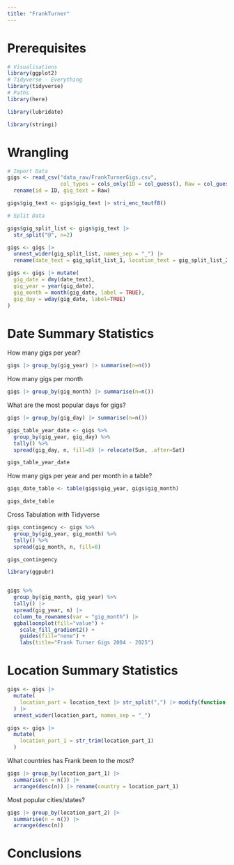 ```yaml
---
title: "FrankTurner"
---
```


# Prerequisites

```r
# Visualisations
library(ggplot2)
# Tidyverse - Everything
library(tidyverse)
# Paths
library(here)

library(lubridate)

library(stringi)

```


# Wrangling

```r
# Import Data
gigs <- read_csv("data_raw/FrankTurnerGigs.csv", 
                 col_types = cols_only(ID = col_guess(), Raw = col_guess())) |>
  rename(id = ID, gig_text = Raw)

gigs$gig_text <- gigs$gig_text |> stri_enc_toutf8()
```

```r
# Split Data

gigs$gig_split_list <- gigs$gig_text |> 
  str_split("@", n=2)

gigs <- gigs |> 
  unnest_wider(gig_split_list, names_sep = "_") |>
  rename(date_text = gig_split_list_1, location_text = gig_split_list_2)

```

```r

gigs <- gigs |> mutate(
  gig_date = dmy(date_text),
  gig_year = year(gig_date),
  gig_month = month(gig_date, label = TRUE),
  gig_day = wday(gig_date, label=TRUE)
)
```

# Date Summary Statistics

How many gigs per year? 
```r
gigs |> group_by(gig_year) |> summarise(n=n())
```

How many gigs per month
```r
gigs |> group_by(gig_month) |> summarise(n=n())
```

What are the most popular days for gigs?

```r
gigs |> group_by(gig_day) |> summarise(n=n())

gigs_table_year_date <- gigs %>%
  group_by(gig_year, gig_day) %>%
  tally() %>%
  spread(gig_day, n, fill=0) |> relocate(Sun, .after=Sat)

gigs_table_year_date 
```


How many gigs per year and per month in a table?
```r
gigs_date_table <- table(gigs$gig_year, gigs$gig_month)

gigs_date_table
```
Cross Tabulation with Tidyverse
```r
gigs_contingency <- gigs %>%
  group_by(gig_year, gig_month) %>%
  tally() %>%
  spread(gig_month, n, fill=0)

gigs_contingency
```


```r
library(ggpubr)


gigs %>%
  group_by(gig_month, gig_year) %>%
  tally() |>
  spread(gig_year, n) |> 
  column_to_rownames(var = "gig_month") |>
  ggballoonplot(fill="value") + 
    scale_fill_gradient2() + 
    guides(fill="none") +
    labs(title="Frank Turner Gigs 2004 - 2025")
```

# Location Summary Statistics

```r
gigs <- gigs |> 
  mutate(
    location_part = location_text |> str_split(",") |> modify(function(x) rev(x)) 
  ) |>
  unnest_wider(location_part, names_sep = "_")

gigs <- gigs |> 
  mutate(
    location_part_1 = str_trim(location_part_1)
  )
```


What countries has Frank been to the most?

```r
gigs |> group_by(location_part_1) |> 
  summarise(n = n()) |> 
  arrange(desc(n)) |> rename(country = location_part_1)
```
Most popular cities/states?
```r
gigs |> group_by(location_part_2) |> 
  summarise(n = n()) |> 
  arrange(desc(n))
```
# Conclusions